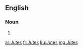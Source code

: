 ==English==

===Noun===
{{head|en|noun plural form}}

# {{plural of|Jute|lang=en}}

[[ar:Jutes]]
[[fr:Jutes]]
[[ku:Jutes]]
[[mg:Jutes]]